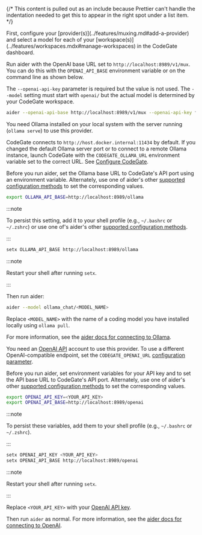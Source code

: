 {/* This content is pulled out as an include because Prettier can't handle the indentation needed to get this to appear in the right spot under a list item. */}



<Tabs groupId="provider" queryString="provider">
<TabItem value="mux" label="CodeGate muxing" default>
First, configure your [provider(s)](../features/muxing.md#add-a-provider) and
select a model for each of your
[workspace(s)](../features/workspaces.mdx#manage-workspaces) in the CodeGate dashboard.

Run aider with the OpenAI base URL set to `http://localhost:8989/v1/mux`. You
can do this with the `OPENAI_API_BASE` environment variable or on the command
line as shown below.

The `--openai-api-key` parameter is required but the value is not used. The
`--model` setting must start with `openai/` but the actual model is determined
by your CodeGate workspace.

```bash
aider --openai-api-base http://localhost:8989/v1/mux --openai-api-key fake-value-not-used --model openai/fake-value-not-used
```

</TabItem>
<TabItem value="ollama" label="Ollama">

You need Ollama installed on your local system with the server running
(`ollama serve`) to use this provider.

CodeGate connects to `http://host.docker.internal:11434` by default. If you
changed the default Ollama server port or to connect to a remote Ollama
instance, launch CodeGate with the `CODEGATE_OLLAMA_URL` environment variable
set to the correct URL. See [Configure CodeGate](../how-to/configure.md).

Before you run aider, set the Ollama base URL to CodeGate's API port using an
environment variable. Alternately, use one of aider's other
[supported configuration methods](https://aider.chat/docs/config/api-keys.html)
to set the corresponding values.

<Tabs groupId="os">
<TabItem value="macos" label="macOS / Linux" default>

```bash
export OLLAMA_API_BASE=http://localhost:8989/ollama
```

:::note

To persist this setting, add it to your shell profile (e.g., `~/.bashrc` or
`~/.zshrc`) or use one of's aider's other
[supported configuration methods](https://aider.chat/docs/config/api-keys.html).

:::

</TabItem>
<TabItem value="windows" label="Windows">

```bash
setx OLLAMA_API_BASE http://localhost:8989/ollama
```

:::note

Restart your shell after running `setx`.

:::

</TabItem>
</Tabs>

Then run aider:

```bash
aider --model ollama_chat/<MODEL_NAME>
```

Replace `<MODEL_NAME>` with the name of a coding model you have installed
locally using `ollama pull`.

<LocalModelRecommendation />

For more information, see the
[aider docs for connecting to Ollama](https://aider.chat/docs/llms/ollama.html).

</TabItem>
<TabItem value="openai" label="OpenAI">

You need an [OpenAI API](https://openai.com/api/) account to use this provider.
To use a different OpenAI-compatible endpoint, set the `CODEGATE_OPENAI_URL`
[configuration parameter](../how-to/configure.md#config-parameters).

Before you run aider, set environment variables for your API key and to set the
API base URL to CodeGate's API port. Alternately, use one of aider's other
[supported configuration methods](https://aider.chat/docs/config/api-keys.html)
to set the corresponding values.

<Tabs groupId="os">
<TabItem value="macos" label="macOS / Linux" default>

```bash
export OPENAI_API_KEY=<YOUR_API_KEY>
export OPENAI_API_BASE=http://localhost:8989/openai
```

:::note

To persist these variables, add them to your shell profile (e.g., `~/.bashrc` or
`~/.zshrc`).

:::

</TabItem>
<TabItem value="windows" label="Windows">

```bash
setx OPENAI_API_KEY <YOUR_API_KEY>
setx OPENAI_API_BASE http://localhost:8989/openai
```

:::note

Restart your shell after running `setx`.

:::

</TabItem>
</Tabs>

Replace `<YOUR_API_KEY>` with your
[OpenAI API key](https://platform.openai.com/api-keys).

Then run `aider` as normal. For more information, see the
[aider docs for connecting to OpenAI](https://aider.chat/docs/llms/openai.html).

</TabItem>
</Tabs>
